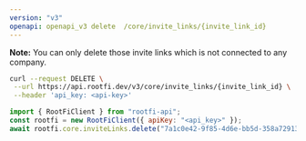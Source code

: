 ```yaml
---
version: "v3"
openapi: openapi_v3 delete  /core/invite_links/{invite_link_id}
---
```


**Note:** You can only delete those invite links which is not connected to any company.

<RequestExample>

```bash cURL
curl --request DELETE \
 --url https://api.rootfi.dev/v3/core/invite_links/{invite_link_id} \
 --header 'api_key: <api-key>'

```

```javascript NodeJS
import { RootFiClient } from "rootfi-api";
const rootfi = new RootFiClient({ apiKey: "<api_key>" });
await rootfi.core.inviteLinks.delete("7a1c0e42-9f85-4d6e-bb5d-358a72913c0b");
```

</RequestExample>

